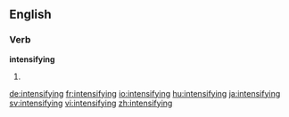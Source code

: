 ==English==

===Verb===
'''intensifying'''

# {{present participle of|intensify}}

[[de:intensifying]]
[[fr:intensifying]]
[[io:intensifying]]
[[hu:intensifying]]
[[ja:intensifying]]
[[sv:intensifying]]
[[vi:intensifying]]
[[zh:intensifying]]